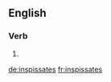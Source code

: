 ==English==

===Verb===
{{head|en}}

# {{en-third-person singular of|inspissate}}

[[de:inspissates]]
[[fr:inspissates]]